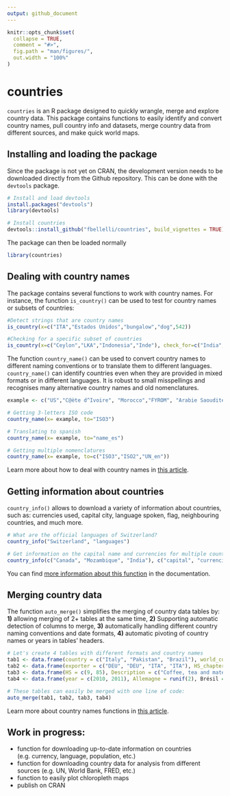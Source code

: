 ```yaml
---
output: github_document
---
```


<!-- README.md is generated from README.Rmd. Please edit that file -->

```r
knitr::opts_chunk$set(
  collapse = TRUE,
  comment = "#>",
  fig.path = "man/figures/",
  out.width = "100%"
)
```

# countries 

<!-- badges: start -->
<!-- badges: end -->

`countries` is an R package designed to quickly wrangle, merge and explore country data. This package contains functions to easily identify and convert country names, pull country info and datasets, merge country data from different sources, and make quick world maps.

## Installing and loading the package

Since the package is not yet on CRAN, the development version needs to be downloaded directly from the Github repository. This can be done with the `devtools` package.

```r
# Install and load devtools
install.packages("devtools")
library(devtools)

# Install countries
devtools::install_github("fbellelli/countries", build_vignettes = TRUE)
```

The package can then be loaded normally

```r
library(countries)
```


## Dealing with country names

The package contains several functions to work with country names. For instance, the function `is_country()` can be used to test for country names or subsets of countries: 

```r
#Detect strings that are country names
is_country(x=c("ITA","Estados Unidos","bungalow","dog",542))

#Checking for a specific subset of countries
is_country(x=c("Ceylon","LKA","Indonesia","Inde"), check_for=c("India","Sri Lanka"))
```

The function `country_name()` can be used to convert country names to different naming conventions or to translate them to different languages. `country_name()` can identify countries even when they are provided in mixed formats or in different languages. It is robust to small misspellings and recognises many alternative country names and old nomenclatures.  

```r
example <- c("US","C@ète d^Ivoire", "Morocco","FYROM", "Arabie Saoudite")

# Getting 3-letters ISO code
country_name(x= example, to="ISO3")

# Translating to spanish
country_name(x= example, to="name_es")

# Getting multiple nomenclatures
country_name(x= example, to=c("ISO3","ISO2","UN_en"))
```

Learn more about how to deal with country names in [this article](/articles/dealing_with_names.html).


## Getting information about countries

`country_info()` allows to download a variety of information about countries, such as: currencies used, capital city, language spoken, flag, neighbouring countries, and much more.

```r
# What are the official languages of Switzerland?
country_info("Switzerland", "languages")

# Get information on the capital name and currencies for multiple countries
country_info(c("Canada", "Mozambique", "India"), c("capital", "currencies"))
```

You can find [more information about this function](https://fbellelli.github.io/countries/reference/country_info.html) in the documentation.


## Merging country data

The function `auto_merge()` simplifies the merging of country data tables by: **1)** allowing merging of 2+ tables at the same time, **2)** Supporting automatic detection of columns to merge, **3)** automatically handling different country naming conventions and date formats, **4)** automatic pivoting of country names or years in tables' headers.

```r
# Let's create 4 tables with different formats and country names
tab1 <- data.frame(country = c("Italy", "Pakistan", "Brazil"), world_cups = c(4, 0, 5))
tab2 <- data.frame(exporter = c("DEU", "DEU", "ITA", "ITA"), HS_chapter = c(9, 85, 9, 85), volume = c(800, 5000, 1000, 2000))
tab3 <- data.frame(HS = c(9, 85), Description = c("Coffee, tea and mate", "Electrical machinery"))
tab4 <- data.frame(year = c(2010, 2011), Allemagne = runif(2), Brésil = runif(2), Pakistan = runif(2))

# These tables can easily be merged with one line of code:
auto_merge(tab1, tab2, tab3, tab4)

```


Learn more about country names functions in [this article](/articles/auto_merge.html).

## Work in progress:

* function for downloading up-to-date information on countries (e.g. currency, language, population, etc.)
* function for downloading country data for analysis from different sources (e.g. UN, World Bank, FRED, etc.)
* function to easily plot chloropleth maps
* publish on CRAN

